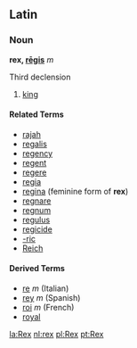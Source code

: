 ==Latin==
===Noun===
'''rex, [[Wiktionary Appendix:Latin third declenions|rēgis]]''' ''m'' 

Third declension

# [[king]]

====Related Terms====
*[[rajah]]
*[[regalis]]
*[[regency]]
*[[regent]]
*[[regere]]
*[[regia]]
*[[regina]] (feminine form of '''rex''')
*[[regnare]]
*[[regnum]]
*[[regulus]]
*[[regicide]]
*[[-ric]]
*[[Reich]]

====Derived Terms====
*[[re]] ''m'' (Italian)
*[[rey]] ''m'' (Spanish)
*[[roi]] ''m'' (French)
*[[royal]]

[[la:Rex]]
[[nl:rex]]
[[pl:Rex]]
[[pt:Rex]]